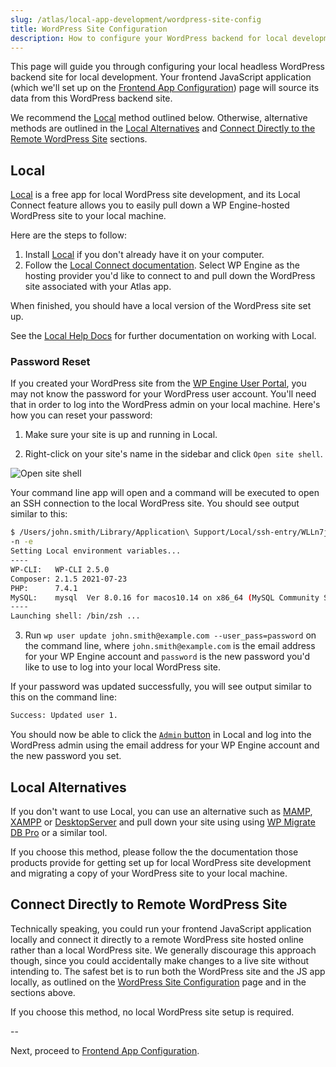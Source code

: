 ```yaml
---
slug: /atlas/local-app-development/wordpress-site-config
title: WordPress Site Configuration
description: How to configure your WordPress backend for local development
---
```


This page will guide you through configuring your local headless WordPress backend site for local development. Your frontend JavaScript application (which we'll set up on the [Frontend App Configuration](./frontend-app-config)) page will source its data from this WordPress backend site.

We recommend the [Local](#local) method outlined below. Otherwise, alternative methods are outlined in the [Local Alternatives](#local-alternatives) and [Connect Directly to the Remote WordPress Site](#connect-directly-to-remote-wordpress-site) sections.

## Local

[Local](https://localwp.com/) is a free app for local WordPress site development, and its Local Connect feature allows you to easily pull down a WP Engine-hosted WordPress site to your local machine.

Here are the steps to follow:

1. Install [Local](https://localwp.com/) if you don't already have it on your computer.
1. Follow the [Local Connect documentation](https://localwp.com/help-docs/connect/local-connect/). Select WP Engine as the hosting provider you'd like to connect to and pull down the WordPress site associated with your Atlas app.

When finished, you should have a local version of the WordPress site set up.

See the [Local Help Docs](https://localwp.com/help-docs/) for further documentation on working with Local.

### Password Reset

If you created your WordPress site from the [WP Engine User Portal](https://my.wpengine.com/), you may not know the password for your WordPress user account. You'll need that in order to log into the WordPress admin on your local machine. Here's how you can reset your password:

1. Make sure your site is up and running in Local.

2. Right-click on your site's name in the sidebar and click `Open site shell`.

![Open site shell](../assets/img/open-site-shell.png)

Your command line app will open and a command will be executed to open an SSH connection to the local WordPress site. You should see output similar to this:

```bash
$ /Users/john.smith/Library/Application\ Support/Local/ssh-entry/WLLn7jJ4a.sh; exit
-n -e
Setting Local environment variables...
----
WP-CLI:   WP-CLI 2.5.0
Composer: 2.1.5 2021-07-23
PHP:      7.4.1
MySQL:    mysql  Ver 8.0.16 for macos10.14 on x86_64 (MySQL Community Server - GPL)
----
Launching shell: /bin/zsh ...
```

3. Run `wp user update john.smith@example.com --user_pass=password` on the command line, where `john.smith@example.com` is the email address for your WP Engine account and `password` is the new password you'd like to use to log into your local WordPress site.

If your password was updated successfully, you will see output similar to this on the command line:

```bash
Success: Updated user 1.
```

You should now be able to click the [`Admin` button](https://localwp.com/help-docs/local-features/using-one-click-admin/) in Local and log into the WordPress admin using the email address for your WP Engine account and the new password you set.

## Local Alternatives

If you don't want to use Local, you can use an alternative such as [MAMP](https://www.mamp.info/en/mac/), [XAMPP](https://www.apachefriends.org/index.html) or [DesktopServer](https://serverpress.com/) and pull down your site using using [WP Migrate DB Pro](https://deliciousbrains.com/wp-migrate-db-pro/) or a similar tool.

If you choose this method, please follow the the documentation those products provide for getting set up for local WordPress site development and migrating a copy of your WordPress site to your local machine.

## Connect Directly to Remote WordPress Site

Technically speaking, you could run your frontend JavaScript application locally and connect it directly to a remote WordPress site hosted online rather than a local WordPress site. We generally discourage this approach though, since you could accidentally make changes to a live site without intending to. The safest bet is to run both the WordPress site and the JS app locally, as outlined on the [WordPress Site Configuration](./wordpress-site-config) page and in the sections above.

If you choose this method, no local WordPress site setup is required.

--

Next, proceed to [Frontend App Configuration](./frontend-app-config).
